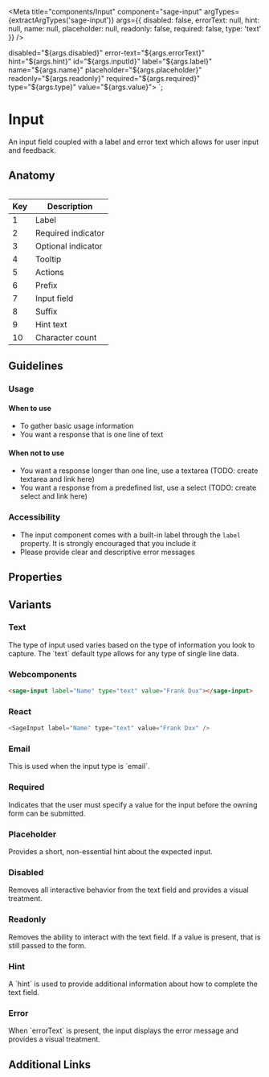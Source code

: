 


<Meta
  title="components/Input"
  component="sage-input"
  argTypes={extractArgTypes('sage-input')}
  args={{
    disabled: false,
    errorText: null,
    hint: null,
    name: null,
    placeholder: null,
    readonly: false,
    required: false,
    type: 'text'
}}
/>

  disabled="${args.disabled}"
  error-text="${args.errorText}"
  hint="${args.hint}"
  id="${args.inputId}"
  label="${args.label}"
  name="${args.name}"
  placeholder="${args.placeholder}"
  readonly="${args.readonly}"
  required="${args.required}"
  type="${args.type}"
  value="${args.value}">
</sage-input>`;

# Input

<p>
  An input field coupled with a label and error text which allows for user input and feedback.
</p>

## Anatomy
<img src="/images/input-anatomy.jpg" alt="" />

| Key | Description |
| --- | ----------- |
| 1 | Label |
| 2 | Required indicator |
| 3 | Optional indicator |
| 4 | Tooltip |
| 5 | Actions |
| 6 | Prefix |
| 7 | Input field |
| 8 | Suffix |
| 9 | Hint text |
| 10 | Character count |


## Guidelines
### Usage

#### When to use

- To gather basic usage information
- You want a response that is one line of text

#### When not to use
- You want a response longer than one line, use a textarea (TODO: create textarea and link here)
- You want a response from a predefined list, use a select (TODO: create select and link here)


### Accessibility
- The input component comes with a built-in label through the `label` property.   It is strongly encouraged that you include it
- Please provide clear and descriptive error messages

## Properties
<ArgsTable of="sage-input" />

## Variants

### Text
<p>The type of input used varies based on the type of information you look to capture. The `text` default type allows for any type of single line data.</p>

<Story story={stories.Text} />

<Canvas>
  <sage-input label="Name" type="text" value="Frank Dux"></sage-input>
</Canvas>


### Webcomponents
``` html
<sage-input label="Name" type="text" value="Frank Dux"></sage-input>
```

### React
``` js
<SageInput label="Name" type="text" value="Frank Dux" />
```

### Email
<p>This is used when the input type is `email`.</p>


<Story story={stories.Email} />

<Canvas>
  <sage-input label="Name" type="email" value="Frank Dux"></sage-input>
</Canvas>

### Required
<p>Indicates that the user must specify a value for the input before the owning form can be submitted.</p>

<Story story={stories.Required} />

<Canvas>
  <sage-input label="Name" type="email" required="true" value="Frank Dux"></sage-input>
</Canvas>

### Placeholder
<p>Provides a short, non-essential hint about the expected input.</p>

<Story story={stories.Placeholder} />

<Canvas>
  <sage-input label="Name" type="email" placeholder="123@email.com" value="Frank Dux"></sage-input>
</Canvas>

### Disabled
<p>Removes all interactive behavior from the text field and provides a visual treatment.</p>

<Story story={stories.Disabled} />

<Canvas>
  <sage-input label="Name" type="email" disabled="true" value="Frank Dux"></sage-input>
</Canvas>

### Readonly
<p>Removes the ability to interact with the text field. If a value is present, that is still passed to the form.</p>

<Story story={stories.Readonly} />

<Canvas>
  <sage-input label="Name" type="email" readonly="true" value="Frank Dux"></sage-input>
</Canvas>

### Hint
<p>A `hint` is used to provide additional information about how to complete the text field.</p>

<Story story={stories.Hint} />

<Canvas>
  <sage-input label="Name" type="email" hint="" value="Frank Dux"></sage-input>
</Canvas>

### Error
<p>When `errorText` is present, the input displays the error message and provides a visual treatment.</p>

<Story story={stories.Error} />

<Canvas>
  <sage-input label="Name" type="email" error-text="Please provide a valid Email address" value="Frank Dux"></sage-input>
</Canvas>

## Additional Links

